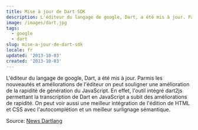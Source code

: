 ```yaml
---
title: Mise à jour de Dart SDK
description: L'éditeur du langage de google, Dart, a été mis à jour. Parmis les nouveautés et améliorations de l'éditeur on peut souligner une amélioration de la rapidité de génération du JavaScript. En effet, l'outil intégré dart2js permettant la transcription de Dart en JavaScript a subit des améliorations de rapidité. On peut voir aussi une meilleur intégration de l'édition de HTML et CSS avec l'autocomplétion et un meilleur surlignage sémantique.
image: /images/dart.jpg
tags:
  - google
  - dart
slug: mise-a-jour-de-dart-sdk
locale: fr
updated: '2013-10-03'
created: '2013-10-03'
---
```


L'éditeur du langage de google, Dart, a été mis à jour. Parmis les nouveautés et améliorations de l'éditeur on peut souligner une amélioration de la rapidité de génération du JavaScript. En effet, l'outil intégré dart2js permettant la transcription de Dart en JavaScript a subit des améliorations de rapidité. On peut voir aussi une meilleur intégration de l'édition de HTML et CSS avec l'autocomplétion et un meilleur surlignage sémantique.

Source: [News Dartlang](https://news.dartlang.org/2013/10/faster-dart2js-and-new-html-editor-in.html)
